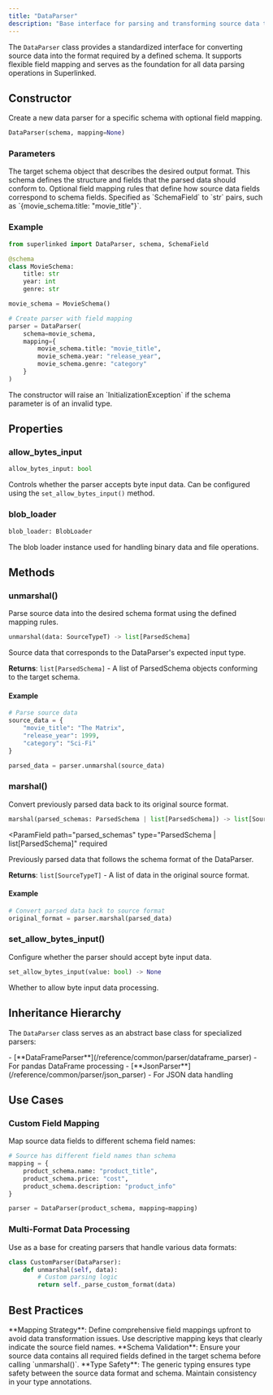 ```yaml
---
title: "DataParser"
description: "Base interface for parsing and transforming source data to match defined schemas with flexible mapping support"
---
```


The `DataParser` class provides a standardized interface for converting source data into the format required by a defined schema. It supports flexible field mapping and serves as the foundation for all data parsing operations in Superlinked.

## Constructor

Create a new data parser for a specific schema with optional field mapping.

```python
DataParser(schema, mapping=None)
```

### Parameters

<ParamField path="schema" type="IdSchemaObjectT" required>
  The target schema object that describes the desired output format. This schema
  defines the structure and fields that the parsed data should conform to.
</ParamField>

<ParamField path="mapping" type="Mapping[SchemaField, str]" default="None">
Optional field mapping rules that define how source data fields correspond to schema fields. Specified as `SchemaField` to `str` pairs, such as `{movie_schema.title: "movie_title"}`.
</ParamField>

### Example

```python
from superlinked import DataParser, schema, SchemaField

@schema
class MovieSchema:
    title: str
    year: int
    genre: str

movie_schema = MovieSchema()

# Create parser with field mapping
parser = DataParser(
    schema=movie_schema,
    mapping={
        movie_schema.title: "movie_title",
        movie_schema.year: "release_year",
        movie_schema.genre: "category"
    }
)
```

<Warning>
  The constructor will raise an `InitializationException` if the schema
  parameter is of an invalid type.
</Warning>

## Properties

### allow_bytes_input

```python
allow_bytes_input: bool
```

Controls whether the parser accepts byte input data. Can be configured using the `set_allow_bytes_input()` method.

### blob_loader

```python
blob_loader: BlobLoader
```

The blob loader instance used for handling binary data and file operations.

## Methods

### unmarshal()

Parse source data into the desired schema format using the defined mapping rules.

```python
unmarshal(data: SourceTypeT) -> list[ParsedSchema]
```

<ParamField path="data" type="SourceTypeT" required>
  Source data that corresponds to the DataParser's expected input type.
</ParamField>

**Returns**: `list[ParsedSchema]` - A list of ParsedSchema objects conforming to the target schema.

#### Example

```python
# Parse source data
source_data = {
    "movie_title": "The Matrix",
    "release_year": 1999,
    "category": "Sci-Fi"
}

parsed_data = parser.unmarshal(source_data)
```

### marshal()

Convert previously parsed data back to its original source format.

```python
marshal(parsed_schemas: ParsedSchema | list[ParsedSchema]) -> list[SourceTypeT]
```

<ParamField
  path="parsed_schemas"
  type="ParsedSchema | list[ParsedSchema]"
  required
>
  Previously parsed data that follows the schema format of the DataParser.
</ParamField>

**Returns**: `list[SourceTypeT]` - A list of data in the original source format.

#### Example

```python
# Convert parsed data back to source format
original_format = parser.marshal(parsed_data)
```

### set_allow_bytes_input()

Configure whether the parser should accept byte input data.

```python
set_allow_bytes_input(value: bool) -> None
```

<ParamField path="value" type="bool" required>
  Whether to allow byte input data processing.
</ParamField>

## Inheritance Hierarchy

The `DataParser` class serves as an abstract base class for specialized parsers:

<AccordionGroup>
  <Accordion title="Specialized Parsers">
    - [**DataFrameParser**](/reference/common/parser/dataframe_parser) - For
    pandas DataFrame processing -
    [**JsonParser**](/reference/common/parser/json_parser) - For JSON data
    handling
  </Accordion>
</AccordionGroup>

## Use Cases

### Custom Field Mapping

Map source data fields to different schema field names:

```python
# Source has different field names than schema
mapping = {
    product_schema.name: "product_title",
    product_schema.price: "cost",
    product_schema.description: "product_info"
}

parser = DataParser(product_schema, mapping=mapping)
```

### Multi-Format Data Processing

Use as a base for creating parsers that handle various data formats:

```python
class CustomParser(DataParser):
    def unmarshal(self, data):
        # Custom parsing logic
        return self._parse_custom_format(data)
```

## Best Practices

<Tip>
  **Mapping Strategy**: Define comprehensive field mappings upfront to avoid
  data transformation issues. Use descriptive mapping keys that clearly indicate
  the source field names.
</Tip>

<Note>
  **Schema Validation**: Ensure your source data contains all required fields
  defined in the target schema before calling `unmarshal()`.
</Note>

<Warning>
  **Type Safety**: The generic typing ensures type safety between the source
  data format and schema. Maintain consistency in your type annotations.
</Warning>
